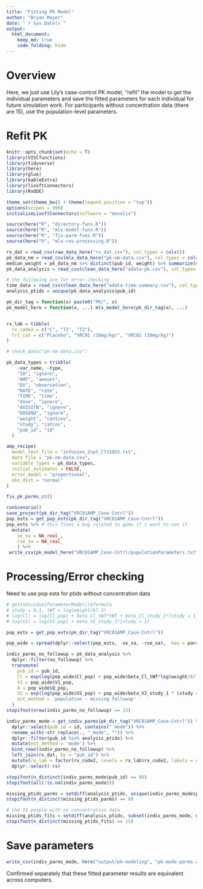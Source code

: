 ```yaml
---
title: "Fitting PK Model"
author: "Bryan Mayer"
date: "`r Sys.Date()`"
output: 
  html_document:
    keep_md: true
    code_folding: hide
---
```


# Overview

Here, we just use Lily's case-control PK model, "refit" the model to get the individual parameters and save the fitted parameters for each individual for future simulation work.
For participants without concentration data (there are 15), use the population-level parameters.

# Refit PK

```r
knitr::opts_chunk$set(echo = T)
library(VISCfunctions)
library(tidyverse)
library(here)
library(glue)
library(kableExtra)
library(lixoftConnectors)
library(RxODE)

theme_set(theme_bw() + theme(legend.position = "top"))
options(scipen = 999)
initializeLixoftConnectors(software = "monolix")

```

```r

source(here("R", "directory-funs.R"))
source(here("R", "mlx-model-funs.R"))
source(here("R", "fix-parm-funs.R"))
source(here("R", "mlx-res-processing.R"))

rx_dat = read_csv(raw_data_here("rx_dat.csv"), col_types = cols())
pk_data_nm = read_csv(mlx_data_here("pk-nm-data.csv"), col_types = cols())
median_weight = pk_data_nm %>% distinct(pub_id, weight) %>% summarize(median(weight)) %>% pull()
pk_data_analysis = read_csv(clean_data_here("adata-pk.csv"), col_types = cols())

# the following are for error checking
time_data = read_csv(clean_data_here("adata-time-summary.csv"), col_types = cols())
analysis_ptids = unique(pk_data_analysis$pub_id)

pk_dir_tag = function(x) paste0("PK/", x)
pk_model_here = function(x, ...) mlx_model_here(pk_dir_tag(x), ...)


rx_lab = tibble(
  rx_code2 = c("C", "T1", "T2"),
  trt_cat = c("Placebo", "VRC01 (10mg/kg)", "VRC01 (30mg/kg)")
)

```

```r

# check_data("pk-nm-data.csv")

pk_data_types = tribble(
    ~var_name, ~type,
    "ID", "ignore",
    "AMT", "amount",
    "DV", "observation",
    "RATE", "rate",
    "TIME", "time",
    "dose", "ignore",
    "AVISITN", "ignore",
    "DOSENO", "ignore",
    "weight", "contcov",
    "study", "catcov",
    "pub_id", "id"
  )

amp_recipe(
  model_text_file = "infusion_2cpt_ClV1QV2.txt",
  data_file = "pk-nm-data.csv",
  variable_types = pk_data_types,
  initial_estimates = FALSE,
  error_model = "proportional",
  obs_dist = "normal"
)

fix_pk_parms_cc()

runScenario()
save_project(pk_dir_tag("VRC01AMP_Case-Cntrl"))
pop_ests = get_pop_ests(pk_dir_tag("VRC01AMP_Case-Cntrl"))
pop_ests %>% # this fixes a bug related to gpmx if i want to use it
  mutate(
    se_sa = NA_real_,
    rse_sa = NA_real_
    ) %>%
 write_csv(pk_model_here("VRC01AMP_Case-Cntrl/populationParameters.txt"))

```

# Processing/Error checking

Need to use pop ests for ptids without concentration data

```r

# getIndividualParameterModel()$formula
# study = 0,1, tWT = log(weight/67.3)
# log(Cl) = log(Cl_pop) + beta_Cl_tWT*tWT + beta_Cl_study_1*[study = 1]
# log(V2) = log(V2_pop) + beta_V2_study_1*[study = 1]

pop_ests = get_pop_ests(pk_dir_tag("VRC01AMP_Case-Cntrl"))

pop_wide = spread(dplyr::select(pop_ests, -se_sa, -rse_sa),  key = parameter, value = value)

indiv_parms_no_followup = pk_data_analysis %>%
  dplyr::filter(no_followup) %>%
  transmute(
    pub_id = pub_id,
    Cl = exp(log(pop_wide$Cl_pop) + pop_wide$beta_Cl_tWT*log(weight/67.3) + pop_wide$beta_Cl_study_1*(study == 1)),
    V1 = pop_wide$V1_pop,
    Q = pop_wide$Q_pop,
    V2 = exp(log(pop_wide$V2_pop) + pop_wide$beta_V2_study_1 * (study == 1)),
    est_method = 'population - missing followup' 
  )
stopifnot(nrow(indiv_parms_no_followup) == 15)

indiv_parms_mode = get_indiv_parms(pk_dir_tag("VRC01AMP_Case-Cntrl")) %>%
  dplyr::select(pub_id = id, contains("_mode")) %>%
  rename_with(~str_replace(., "_mode", "")) %>%
  dplyr::filter(pub_id %in% analysis_ptids) %>%
  mutate(est_method = 'mode') %>%
  bind_rows(indiv_parms_no_followup) %>%
  left_join(rx_dat, by = "pub_id") %>%
  mutate(rx_lab = factor(rx_code2, levels = rx_lab$rx_code2, labels = rx_lab$trt_cat)) %>%
  dplyr::select(-rx)

stopifnot(n_distinct(indiv_parms_mode$pub_id) == 96)
stopifnot(all(!is.na(indiv_parms_mode)))

missing_ptids_parms = setdiff(analysis_ptids, unique(indiv_parms_mode$pub_id))
stopifnot(n_distinct(missing_ptids_parms) == 0)

# the 15 people with no concentration data
missing_ptids_fits = setdiff(analysis_ptids, subset(indiv_parms_mode, est_method == "mode")$pub_id)
stopifnot(n_distinct(missing_ptids_fits) == 15)

```

# Save parameters

```r

write_csv(indiv_parms_mode, here("output/pk-modeling", "pk-mode-parms.csv"))

```

Confirmed separately that these fitted parameter results are equivalent across computers.
